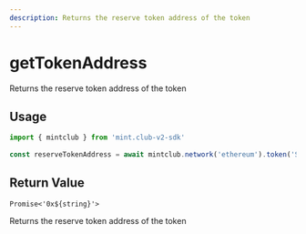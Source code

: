 ```yaml
---
description: Returns the reserve token address of the token
---
```


# getTokenAddress 

Returns the reserve token address of the token

## Usage

```ts twoslash [example.ts]
import { mintclub } from 'mint.club-v2-sdk'
 
const reserveTokenAddress = await mintclub.network('ethereum').token('SYMBOL').getReserveTokenAddress()
```

## Return Value

`Promise<'0x${string}'>`

Returns the reserve token address of the token

